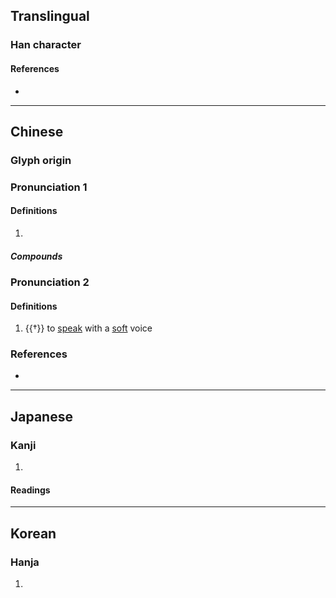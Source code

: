 {{character info/new}}
{{see|吟}}
==Translingual==

===Han character===
{{Han char|rn=30|rad=口|as=05|sn=8|four=68037|canj=ROII|ids=⿰口令}}

====References====
* {{Han ref|kx=0181.290|dkj=03434|dj=0399.320|hdz=10606.020|uh=5464|ud=21604|bh=CBEF|bd=52207}}

----

==Chinese==
{{zh-forms}}

===Glyph origin===
{{Han etym}}

===Pronunciation 1===
{{zh-pron
|m=呤
|c=ling4,ling5
}}

====Definitions====
{{zh-hanzi}}

# {{n-g|Used in transcription.}}

=====Compounds=====
{{zh-der|蝶呤|嘌呤}}

===Pronunciation 2===
{{zh-pron
|m=líng
|mc=y
|oc=y
}}

====Definitions====
{{zh-hanzi}}

# {{†}} to [[speak]] with a [[soft]] voice

===References===
* {{R:yue:Hanzi}}

----

==Japanese==

===Kanji===
{{ja-kanji|rs=口05}}

# {{defn|lang=ja|sort=口05}}

====Readings====
{{ja-readings
|goon=りょう
|kanon=れい
|kun=ささや-き
}}

----

==Korean==

===Hanja===
{{ko-hanja|hangeul=령|rv=ryeong|mr=ryŏng}}

# {{defn|lang=ko|sort=口05}}